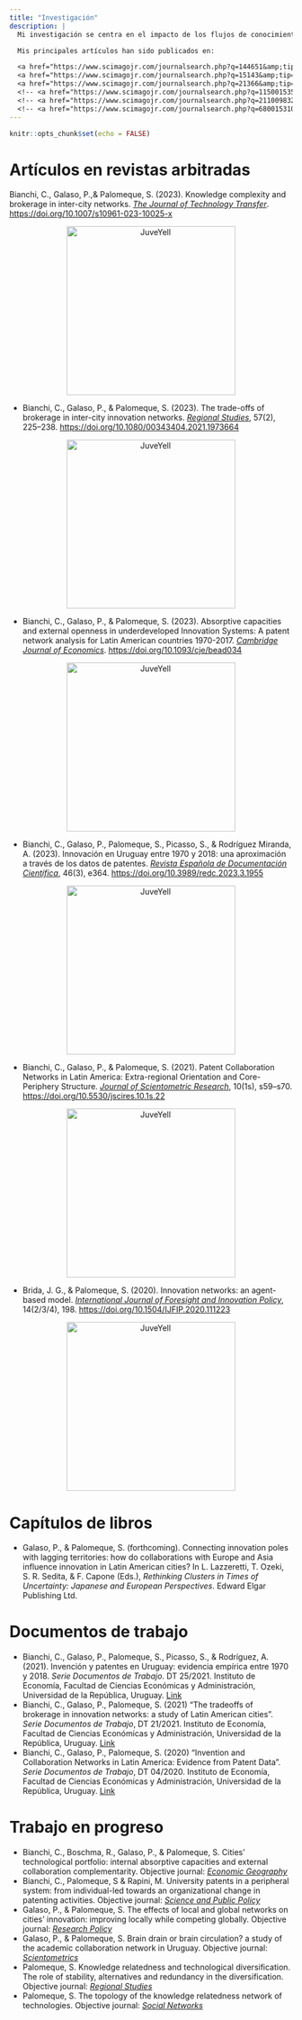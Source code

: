 ```yaml
---
title: "Investigación"
description: |
  Mi investigación se centra en el impacto de los flujos de conocimiento y habilidades, sobre el desarrollo económico. El marco teórico desde el que abordo este fenómeno considera las interacciones sociales que caracterizan a la economía como un sistema complejo. Desde esta perspectiva, se entiende que el sistema evoluciona parcialmente condicionado por su pasado y por el territorio en el que se desarrollan las actividades económicas. 

  Mis principales artículos han sido publicados en:

  <a href="https://www.scimagojr.com/journalsearch.php?q=144651&amp;tip=sid&amp;exact=no" target="_blank" title="SCImago Journal &amp; Country Rank"><img border="0" src="https://www.scimagojr.com/journal_img.php?id=144651" alt="SCImago Journal &amp; Country Rank" width="150px" /></a>
  <a href="https://www.scimagojr.com/journalsearch.php?q=15143&amp;tip=sid&amp;exact=no" target="_blank" title="SCImago Journal &amp; Country Rank"><img border="0" src="https://www.scimagojr.com/journal_img.php?id=15143" alt="SCImago Journal &amp; Country Rank" width="150px" /></a>
  <a href="https://www.scimagojr.com/journalsearch.php?q=21366&amp;tip=sid&amp;exact=no" target="_blank" title="SCImago Journal &amp; Country Rank"><img border="0" src="https://www.scimagojr.com/journal_img.php?id=21366" alt="SCImago Journal &amp; Country Rank" width="150px" /></a>
  <!-- <a href="https://www.scimagojr.com/journalsearch.php?q=11500153514&amp;tip=sid&amp;exact=no" target="_blank" title="SCImago Journal &amp; Country Rank"><img border="0" src="https://www.scimagojr.com/journal_img.php?id=11500153514" alt="SCImago Journal &amp; Country Rank" width="150px" /></a> -->
  <!-- <a href="https://www.scimagojr.com/journalsearch.php?q=21100983214&amp;tip=sid&amp;exact=no" target="_blank" title="SCImago Journal &amp; Country Rank"><img border="0" src="https://www.scimagojr.com/journal_img.php?id=21100983214" alt="SCImago Journal &amp; Country Rank" width="150px" /></a> -->
  <!-- <a href="https://www.scimagojr.com/journalsearch.php?q=6800153107&amp;tip=sid&amp;exact=no" target="_blank" title="SCImago Journal &amp; Country Rank"><img border="0" src="https://www.scimagojr.com/journal_img.php?id=6800153107" alt="SCImago Journal &amp; Country Rank" width="150px" /></a> -->
---
```


```r
knitr::opts_chunk$set(echo = FALSE)
```

# Artículos en revistas arbitradas

Bianchi, C., Galaso, P.,& Palomeque, S. (2023). Knowledge complexity and brokerage in inter-city networks. [*The Journal of Technology Transfer*](https://www.springer.com/journal/10961){target="_blank"}. <https://doi.org/10.1007/s10961-023-10025-x>{target="_blank"}

<div>
<p style = 'text-align:center;'>
<img src="papers/bgp2023.png" alt="JuveYell" width="300px">
<!-- <img src="papers/bgp2023CS.png" alt="JuveYell" width="150px"> -->
</p>
</div>

- Bianchi, C., Galaso, P., & Palomeque, S. (2023). The trade-offs of brokerage in inter-city innovation networks. [*Regional Studies*](https://www.tandfonline.com/journals/cres20){target="_blank"}, 57(2), 225–238. <https://doi.org/10.1080/00343404.2021.1973664>{target="_blank"}

<div>
<p style = 'text-align:center;'>
<img src="papers/bgp2021b.png" alt="JuveYell" width="300px">
<!-- <img src="papers/bgp2021bCS.png" alt="JuveYell" width="150px"> -->
</p>
</div>

- Bianchi, C., Galaso, P., & Palomeque, S. (2023). Absorptive capacities and external openness in underdeveloped Innovation Systems: A patent network analysis for Latin American countries 1970-2017. [*Cambridge Journal of Economics*](https://academic.oup.com/cje){target="_blank"}. <https://doi.org/10.1093/cje/bead034>{target="_blank"}

<div>
<p style = 'text-align:center;'>
<img src="papers/bgp2023b.png" alt="JuveYell" width="300px">
<!-- <img src="papers/bgpFCCS.png" alt="JuveYell" width="150px"> -->
</p>
</div>

- Bianchi, C., Galaso, P., Palomeque, S., Picasso, S., & Rodríguez Miranda, A. (2023). Innovación en Uruguay entre 1970 y 2018: una aproximación a través de los datos de patentes. [*Revista Española de Documentación Científica*](https://redc.revistas.csic.es/index.php/redc){target="_blank"}, 46(3), e364. <https://doi.org/10.3989/redc.2023.3.1955>{target="_blank"}

<div>
<p style = 'text-align:center;'>
<img src="papers/bgppr2023.png" alt="JuveYell" width="300px">
<!-- <img src="papers/bgppr2023CS.png" alt="JuveYell" width="150px"> -->
</p>
</div>

- Bianchi, C., Galaso, P., & Palomeque, S. (2021). Patent Collaboration Networks in Latin America: Extra-regional Orientation and Core-Periphery Structure. [*Journal of Scientometric Research*](https://jscires.org/){target="_blank"}, 10(1s), s59–s70. <https://doi.org/10.5530/jscires.10.1s.22>{target="_blank"}

<div>
<p style = 'text-align:center;'>
<img src="papers/bgp2021a.png" alt="JuveYell" width="300px">
<!-- <img src="papers/bgp2021aCS.png" alt="JuveYell" width="150px"> -->
</p>
</div>

- Brida, J. G., & Palomeque, S. (2020). Innovation networks: an agent-based model. [*International Journal of Foresight and Innovation Policy*](https://www.inderscience.com/jhome.php?jcode=ijfip){target="_blank"}, 14(2/3/4), 198. <https://doi.org/10.1504/IJFIP.2020.111223>{target="_blank"}

<div>
<p style = 'text-align:center;'>
<img src="papers/bp2020.png" alt="JuveYell" width="300px">
<!-- <img src="papers/bp2020CS.png" alt="JuveYell" width="150px"> -->
</p>
</div>

<!-- # Papers under review -->

<!-- - Galaso, P., & Palomeque, S. The effects of local and global networks on cities’ innovation: improving locally while competing globally. En proceso de revisión de pares en *Research Policy*; <https://www.sciencedirect.com/journal/research-policy> -->

# Capítulos de libros

- Galaso, P., & Palomeque, S. (forthcoming). Connecting innovation poles with lagging territories: how do collaborations with Europe and Asia influence innovation in Latin American cities? In L. Lazzeretti, T. Ozeki, S. R. Sedita, & F. Capone (Eds.), *Rethinking Clusters in Times of Uncertainty: Japanese and European Perspectives*. Edward Elgar Publishing Ltd.

# Documentos de trabajo

- Bianchi, C., Galaso, P., Palomeque, S., Picasso, S., & Rodríguez, A. (2021). Invención y patentes en Uruguay: evidencia empírica entre 1970 y 2018. *Serie Documentos de Trabajo*. DT 25/2021. Instituto de Economía, Facultad de Ciencias Económicas y Administración, Universidad de la República, Uruguay. [Link](<https://iecon.fcea.udelar.edu.uy/es/autores/item/dt-2521-invencion-y-patentes-en-uruguay-evidencia-empirica-entre-1970-y-2018.html?category_id=84>){target="_blank"}
- Bianchi, C., Galaso, P., Palomeque, S. (2021) “The tradeoffs of brokerage in innovation networks: a study of Latin American cities”. *Serie Documentos de Trabajo*, DT 21/2021. Instituto de Economía, Facultad de Ciencias Económicas y Administración, Universidad de la República, Uruguay. [Link](<https://iecon.fcea.udelar.edu.uy/es/autores/item/dt-2121-the-tradeoffs-of-brokerage-in-innovation-networks-a-study-of-latin-american-cities.html?category_id=84>){target="_blank"}
- Bianchi, C., Galaso, P., Palomeque, S. (2020) “Invention and Collaboration Networks in Latin America: Evidence from Patent Data”. *Serie Documentos de Trabajo*, DT 04/2020. Instituto de Economía, Facultad de Ciencias Económicas y Administración, Universidad de la República, Uruguay. [Link](<https://iecon.fcea.udelar.edu.uy/es/autores/item/dt-0420-invention-and-collaboration-networks-in-latin-america-evidence-from-patent-data.html?category_id=84>){target="_blank"}

# Trabajo en progreso

- Bianchi, C., Boschma, R., Galaso, P., & Palomeque, S. Cities’ technological portfolio: internal absorptive capacities and external collaboration complementarity. Objective journal: [*Economic Geography*](https://www.tandfonline.com/journals/recg20){target="_blank"}
- Bianchi, C., Palomeque, S & Rapini, M. University patents in a peripheral system: from individual-led towards an organizational change in patenting activities. Objective journal: [*Science and Public Policy*](https://academic.oup.com/spp){target="_blank"}
- Galaso, P., \& Palomeque, S. The effects of local and global networks on cities’ innovation: improving locally while competing globally. Objective journal: [*Research Policy*](https://www.sciencedirect.com/journal/research-policy){target="_blank"}
- Galaso, P., \& Palomeque, S. Brain drain or brain circulation? a study of the academic collaboration network in Uruguay. Objective journal: [*Scientometrics*](https://www.springer.com/journal/11192){target="_blank"}
- Palomeque, S. Knowledge relatedness and technological diversification. The role of stability, alternatives and redundancy in the diversification. Objective journal: [*Regional Studies*](https://www.tandfonline.com/journals/cres20){target="_blank"}
- Palomeque, S. The topology of the knowledge relatedness network of technologies. Objective journal: [*Social Networks*](https://www.journals.elsevier.com/social-networks){target="_blank"}

<!-- # Trabajos en marcha -->

<!-- - Galaso, P., Palomeque, S., & Picasso, S. How to find the A-Team. A methodological proposal for identifying teams in co-authorship networks. Revista objetivo: *Social Networks*; [Link](https://www.journals.elsevier.com/social-networks) -->
<!-- - Bianchi, C., Galaso, P., Picasso, S., Palomeque, S. & Rodríguez Miranda, A. Redes de invención en Uruguay: estructura y evolución entre 1970 y 2018. Revista objetivo: *REDES Revista hispana para el análisis de redes sociales*; [Link](<https://revistes.uab.cat/redes/index>) -->
<!-- - Bianchi, C., Galaso, P. & Palomeque, S. Structural holes and complexity. Revista objetivo: *Industrial and Corporate Change*; [link](https://academic.oup.com/icc/pages/call-for-papers) -->
<!-- - Galaso, P. & Palomeque, S. Local Buzz and Global Pipelines in invention networks of cities. Revista objetivo: *Journal of Economic Geography*; [link](https://academic.oup.com/joeg) -->